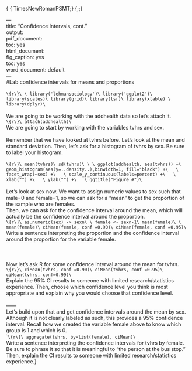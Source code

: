 {\rtf1\ansi\ansicpg1252\cocoartf1404\cocoasubrtf340
{\fonttbl\f0\froman\fcharset0 TimesNewRomanPSMT;}
{\colortbl;\red255\green255\blue255;}
\margl1440\margr1440\vieww10800\viewh9000\viewkind0
\pard\tx720\tx1440\tx2160\tx2880\tx3600\tx4320\tx5040\tx5760\tx6480\tx7200\tx7920\tx8640\pardirnatural\partightenfactor0

\f0\fs24 \cf0 ---\
title: "Confidence Intervals, cont."\
output:\
  pdf_document:\
    toc: yes\
  html_document:\
    fig_caption: yes\
    toc: yes\
  word_document: default\
---\
#Lab confidence intervals for means and proportions\
\
````\{r\}\
\
library('lehmansociology')\
library('ggplot2')\
library(scales)\
library(grid)\
library(lsr)\
library(xtable) \
library(dplyr)\
````\
\
We are going to be working with the addhealth data so let's attach it.\
````\{r\}\
attach(addhealth)\
````\
We are going to start by working with the variables tvhrs and sex.\
\
Remember that we have looked at tvhrs before. Let's look at the mean and standard deviation. Then, let's ask for a histogram of tvhrs by sex. Be sure to label your histogram.\
\
````\{r\}\
mean(tvhrs)\
sd(tvhrs)\
\
\
ggplot(addhealth, aes(tvhrs)) +\
  geom_histogram(aes(y=..density..),binwidth=1, fill="black") +\
  \
facet_wrap(~sex) +\
  \
scale_y_continuous(labels=percent) +\
  \
xlab("") +\
  \
ylab("") +\
  \
ggtitle("Figure #")\
````\
\
Let's look at sex now. We want to assign numeric values to sex such that male=0 and female=1, so we can ask for a "mean" to get the proportion of the sample who are females.\
Then, we can ask for the confidence interval around the mean, which will actually be the confidence interval around the proportion.\
````\{r\}\
as.numeric(sex) -> sexn\
\
female <- sexn-1\
mean(female)\
\
mean(female)\
ciMean(female, conf =0.90)\
ciMean(female, conf =0.95)\
````\
Write a sentence interpreting the proportion and the confidence interval around the proportion for the variable female.\
\
\
\
Now let's ask R for some confidence interval around the mean for tvhrs.\
````\{r\}\
ciMean(tvhrs, conf =0.90)\
ciMean(tvhrs, conf =0.95)\
ciMean(tvhrs, conf=0.99)\
````\
Explain the 95% CI results to someone with limited research/statistics experience. Then, choose which confidence level you think is most appropriate and explain why you would choose that confidence level.\
\
------\
Let's build upon that and get confidence intervals around the mean by sex. Although it is not clearly labeled as such, this provides a 95% confidence interval. Recall how we created the variable female above to know which group is 1 and which is 0.\
````\{r\}\
aggregate(tvhrs, by=list(female), ciMean)\
```\
Write a sentence interpreting the confidence intervals for tvhrs by female. Be sure to phrase it so that it is meaningful to "the person at the bus stop." Then, explain the CI results to someone with limited research/statistics experience.}